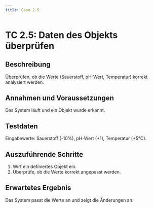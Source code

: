 ```yaml
---
title: Case 2.5
---
```




# TC 2.5: Daten des Objekts überprüfen

## Beschreibung
Überprüfen, ob die Werte (Sauerstoff, pH-Wert, Temperatur) korrekt analysiert werden.

## Annahmen und Voraussetzungen
Das System läuft und ein Objekt wurde erkannt.

## Testdaten
Eingabewerte: Sauerstoff (-10%), pH-Wert (+1), Temperatur (+5°C).

## Auszuführende Schritte
1. Wirf ein definiertes Objekt ein.
2. Überprüfe, ob die Werte korrekt angepasst werden.

## Erwartetes Ergebnis
Das System passt die Werte an und zeigt die Änderungen an.